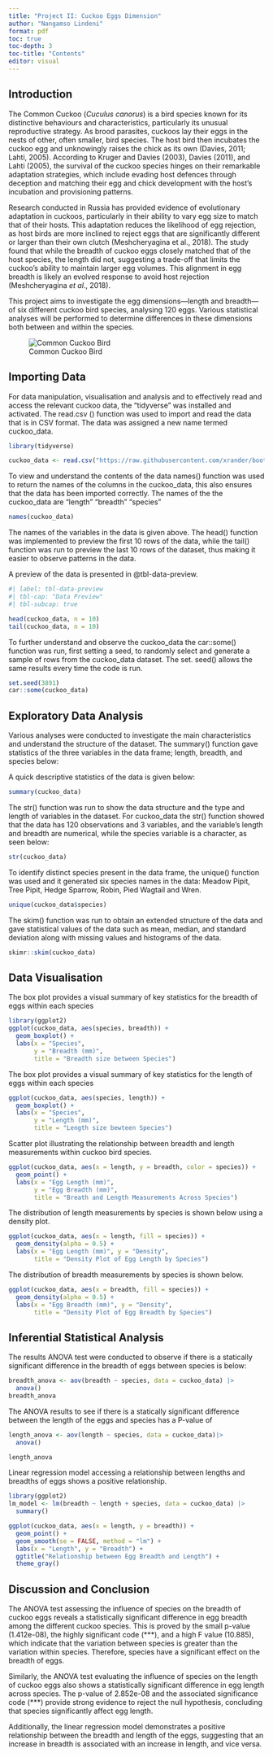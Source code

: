 ---
title: "Project II: Cuckoo Eggs Dimension"
author: "Nangamso Lindeni"
format: pdf
toc: true
toc-depth: 3
toc-title: "Contents"
editor: visual
---

## Introduction

The Common Cuckoo (*Cuculus canorus*) is a bird species known for its distinctive behaviours and characteristics, particularly its unusual reproductive strategy. As brood parasites, cuckoos lay their eggs in the nests of other, often smaller, bird species. The host bird then incubates the cuckoo egg and unknowingly raises the chick as its own (Davies, 2011; Lahti, 2005). According to Kruger and Davies (2003), Davies (2011), and Lahti (2005), the survival of the cuckoo species hinges on their remarkable adaptation strategies, which include evading host defences through deception and matching their egg and chick development with the host's incubation and provisioning patterns.

Research conducted in Russia has provided evidence of evolutionary adaptation in cuckoos, particularly in their ability to vary egg size to match that of their hosts. This adaptation reduces the likelihood of egg rejection, as host birds are more inclined to reject eggs that are significantly different or larger than their own clutch (Meshcheryagina et al., 2018). The study found that while the breadth of cuckoo eggs closely matched that of the host species, the length did not, suggesting a trade-off that limits the cuckoo's ability to maintain larger egg volumes. This alignment in egg breadth is likely an evolved response to avoid host rejection (Meshcheryagina *et al*., 2018).

This project aims to investigate the egg dimensions—length and breadth—of six different cuckoo bird species, analysing 120 eggs. Various statistical analyses will be performed to determine differences in these dimensions both between and within the species.

![Common Cuckoo Bird](Cuckoo_data%20image/cuckoo_image.jpg){fig-align="center"}

## Importing Data

For data manipulation, visualisation and analysis and to effectively read and access the relevant cuckoo data, the "tidyverse" was installed and activated. The read.csv () function was used to import and read the data that is in CSV format. The data was assigned a new name termed cuckoo_data.

```{r}
library(tidyverse)

cuckoo_data <- read.csv("https://raw.githubusercontent.com/xrander/bootcamp-test/master/data/cuckoo.csv")

```

To view and understand the contents of the data names() function was used to return the names of the columns in the cuckoo_data, this also ensures that the data has been imported correctly. The names of the the cuckoo_data are "length" "breadth" "species"

```{r}
names(cuckoo_data)
```

The names of the variables in the data is given above. The head() function was implemented to preview the first 10 rows of the data, while the tail() function was run to preview the last 10 rows of the dataset, thus making it easier to observe patterns in the data.

A preview of the data is presented in @tbl-data-preview.

```{r}
#| label: tbl-data-preview
#| tbl-cap: "Data Preview"
#| tbl-subcap: true

head(cuckoo_data, n = 10)
tail(cuckoo_data, n = 10)
```

To further understand and observe the cuckoo_data the car::some() function was run, first setting a seed, to randomly select and generate a sample of rows from the cuckoo_data dataset. The set. seed() allows the same results every time the code is run.

```{r}
set.seed(3891)
car::some(cuckoo_data)
```

## Exploratory Data Analysis

Various analyses were conducted to investigate the main characteristics and understand the structure of the dataset. The summary() function gave statistics of the three variables in the data frame; length, breadth, and species below:

A quick descriptive statistics of the data is given below:

```{r}
summary(cuckoo_data)
```

The str() function was run to show the data structure and the type and length of variables in the dataset. For cuckoo_data the str() function showed that the data has 120 observations and 3 variables, and the variable's length and breadth are numerical, while the species variable is a character, as seen below:

```{r}
str(cuckoo_data)
```

To identify distinct species present in the data frame, the unique() function was used and it generated six species names in the data: Meadow Pipit, Tree Pipit, Hedge Sparrow, Robin, Pied Wagtail and Wren.

```{r}
unique(cuckoo_data$species)
```

The skim() function was run to obtain an extended structure of the data and gave statistical values of the data such as mean, median, and standard deviation along with missing values and histograms of the data.

```{r}
skimr::skim(cuckoo_data)
```

## Data Visualisation

The box plot provides a visual summary of key statistics for the breadth of eggs within each species

```{r}
library(ggplot2)
ggplot(cuckoo_data, aes(species, breadth)) + 
  geom_boxplot() + 
  labs(x = "Species",
       y = "Breadth (mm)", 
       title = "Breadth size between Species")
```

The box plot provides a visual summary of key statistics for the length of eggs within each species

```{r}
ggplot(cuckoo_data, aes(species, length)) +
  geom_boxplot() +
  labs(x = "Species",
       y = "Length (mm)", 
       title = "Length size bewteen Species")
```

Scatter plot illustrating the relationship between breadth and length measurements within cuckoo bird species.

```{r}
ggplot(cuckoo_data, aes(x = length, y = breadth, color = species)) +
  geom_point() +
  labs(x = "Egg Length (mm)",
       y = "Egg Breadth (mm)", 
       title = "Breath and Length Measurements Across Species")
```

The distribution of length measurements by species is shown below using a density plot.

```{r}
ggplot(cuckoo_data, aes(x = length, fill = species)) +
  geom_density(alpha = 0.5) +
  labs(x = "Egg Length (mm)", y = "Density",
       title = "Density Plot of Egg Length by Species")
```

The distribution of breadth measurements by species is shown below.

```{r}
ggplot(cuckoo_data, aes(x = breadth, fill = species)) +
  geom_density(alpha = 0.5) +
  labs(x = "Egg Breadth (mm)", y = "Density",
       title = "Density Plot of Egg Breadth by Species")
```

## Inferential Statistical Analysis

The results ANOVA test were conducted to observe if there is a statically significant difference in the breadth of eggs between species is below:

```{r}
breadth_anova <- aov(breadth ~ species, data = cuckoo_data) |>
  anova()
breadth_anova
```

The ANOVA results to see if there is a statically significant difference between the length of the eggs and species has a P-value of

```{r}
length_anova <- aov(length ~ species, data = cuckoo_data)|>
  anova()

length_anova
```

Linear regression model accessing a relationship between lengths and breadths of eggs shows a positive relationship.

```{r}
library(ggplot2)
lm_model <- lm(breadth ~ length + species, data = cuckoo_data) |>
  summary()

ggplot(cuckoo_data, aes(x = length, y = breadth)) +
  geom_point() +
  geom_smooth(se = FALSE, method = "lm") +
  labs(x = "Length", y = "Breadth") +
  ggtitle("Relationship between Egg Breadth and Length") +
  theme_gray()

```

## Discussion and Conclusion

The ANOVA test assessing the influence of species on the breadth of cuckoo eggs reveals a statistically significant difference in egg breadth among the different cuckoo species. This is proved by the small p-value (1.412e-08), the highly significant code (\*\*\*), and a high F value (10.885), which indicate that the variation between species is greater than the variation within species. Therefore, species have a significant effect on the breadth of eggs.

Similarly, the ANOVA test evaluating the influence of species on the length of cuckoo eggs also shows a statistically significant difference in egg length across species. The p-value of 2.852e-08 and the associated significance code (\*\*\*) provide strong evidence to reject the null hypothesis, concluding that species significantly affect egg length.

Additionally, the linear regression model demonstrates a positive relationship between the breadth and length of the eggs, suggesting that an increase in breadth is associated with an increase in length, and vice versa.
